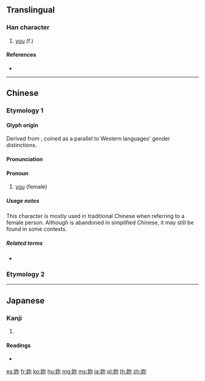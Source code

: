 {{also|你|您}}
==Translingual==

===Han character===
{{Han char|rn=38|rad=女|as=05|sn=8|four=47492|canj=VNF|ids=⿰女尔}}

# [[you]] (f.)

====References====
* {{Han ref|kx=0257.200|dkj=06130|dj=0522.160|hdz=21039.090|uh=59B3|ud=22963|bh=A970|bd=43376}}

----

==Chinese==

===Etymology 1===
{{zh-forms|s=你}}

====Glyph origin====
Derived from {{zh-l|你}}; coined as a parallel to Western languages' gender distinctions. {{rfv-etymology|zh}}

====Pronunciation====
{{zh-pron
|m=nǐ
|c=nei5
|ma=
|cat=pron
}}
<!-- OC: 嬭, not 妳/你 -->

====Pronoun====
{{zh-pronoun}}

# [[you]] (female)
#: {{zh-x|^如果 妳[你]{nǐ} 是 我 的 傳說|"If '''You''' Are My Legend" (''a 1990 song by {{w|Andy Lau}}'')}}

=====Usage notes=====
This character is mostly used in traditional Chinese when referring to a female person. Although {{lang|zh|妳}} is abandoned in simplified Chinese, it may still be found in some contexts.

=====Related terms=====
* {{zh-l|她}}

===Etymology 2===
{{zh-see|嬭|v}}

----

==Japanese==

===Kanji===
{{ja-kanji|grade=|rs=女05}}

# {{defn|lang=ja|sort=女05}}

====Readings====
* {{ja-readings|on=[[だい]] (dai), [[ない]] (nai), [[でい]] (dei), [[じ]] (ji)|kun=[[はは]] (haha)}}

[[es:妳]]
[[fr:妳]]
[[ko:妳]]
[[hu:妳]]
[[mg:妳]]
[[ms:妳]]
[[ja:妳]]
[[pl:妳]]
[[th:妳]]
[[zh:妳]]